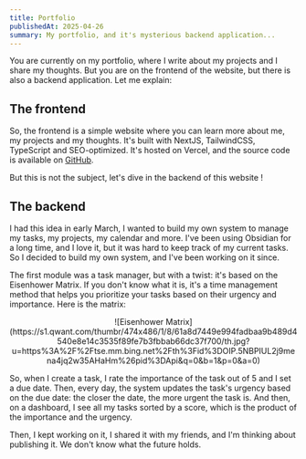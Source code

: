 ```yaml
---
title: Portfolio
publishedAt: 2025-04-26
summary: My portfolio, and it's mysterious backend application...
---
```


You are currently on my portfolio, where I write about my projects and I share my thoughts. But you are on the frontend of the website, but there is also a backend application. Let me explain:

## The frontend

So, the frontend is a simple website where you can learn more about me, my projects and my thoughts. It's built with NextJS, TailwindCSS, TypeScript and SEO-optimized. It's hosted on Vercel, and the source code is available on [GitHub](https://github.com/Phenixi/portfolio).

But this is not the subject, let's dive in the backend of this website !

## The backend

I had this idea in early March, I wanted to build my own system to manage my tasks, my projects, my calendar and more. I've been using Obsidian for a long time, and I love it, but it was hard to keep track of my current tasks. So I decided to build my own system, and I've been working on it since.

The first module was a task manager, but with a twist: it's based on the Eisenhower Matrix. If you don't know what it is, it's a time management method that helps you prioritize your tasks based on their urgency and importance. Here is the matrix:

<center>![Eisenhower Matrix](https://s1.qwant.com/thumbr/474x486/1/8/61a8d7449e994fadbaa9b489d4540e8e14c3535f89fe7b3fbbab66dc37f700/th.jpg?u=https%3A%2F%2Ftse.mm.bing.net%2Fth%3Fid%3DOIP.5NBPIUL2j9mena4jq2w35AHaHm%26pid%3DApi&q=0&b=1&p=0&a=0)</center>

So, when I create a task, I rate the importance of the task out of 5 and I set a due date. Then, every day, the system updates the task's urgency based on the due date: the closer the date, the more urgent the task is. And then, on a dashboard, I see all my tasks sorted by a score, which is the product of the importance and the urgency.

Then, I kept working on it, I shared it with my friends, and I'm thinking about publishing it. We don't know what the future holds.